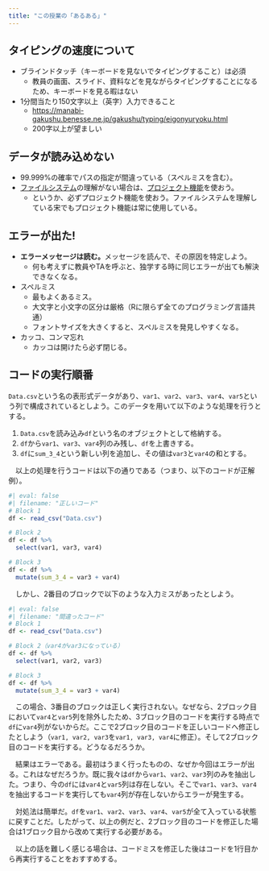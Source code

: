 ```yaml
---
title: "この授業の「あるある」"
---
```


## タイピングの速度について

* ブラインドタッチ（キーボードを見ないでタイピングすること）は必須
   * 教員の画面、スライド、資料などを見ながらタイピングすることになるため、キーボードを見る暇はない
* 1分間当たり150文字以上（英字）入力できること
   * <https://manabi-gakushu.benesse.ne.jp/gakushu/typing/eigonyuryoku.html>
   * 200字以上が望ましい

## データが読み込めない

* 99.999%の確率でパスの指定が間違っている（スペルミスを含む）。
* [ファイルシステム](filesystem.qmd)の理解がない場合は、[プロジェクト機能](project.qmd)を使おう。
   * というか、必ずプロジェクト機能を使おう。ファイルシステムを理解している宋でもプロジェクト機能は常に使用している。

## エラーが出た!

* **エラーメッセージは読む。**メッセージを読んで、その原因を特定しよう。
   * 何も考えずに教員やTAを呼ぶと、独学する時に同じエラーが出ても解決できなくなる。
* スペルミス
   * 最もよくあるミス。
   * 大文字と小文字の区分は厳格（Rに限らず全てのプログラミング言語共通）
   * フォントサイズを大きくすると、スペルミスを発見しやすくなる。
* カッコ、コンマ忘れ
   * カッコは開けたら必ず閉じる。

## コードの実行順番

`Data.csv`という名の表形式データがあり、`var1`、`var2`、`var3`、`var4`、`var5`という列で構成されているとしよう。このデータを用いて以下のような処理を行うとする。

1. `Data.csv`を読み込み`df`という名のオブジェクトとして格納する。
2. `df`から`var1`、`var3`、`var4`列のみ残し、`df`を上書きする。
3. `df`に`sum_3_4`という新しい列を追加し、その値は`var3`と`var4`の和とする。

　以上の処理を行うコードは以下の通りである（つまり、以下のコードが正解例）。

```r
#| eval: false
#| filename: "正しいコード"
# Block 1
df <- read_csv("Data.csv")

# Block 2
df <- df %>%
  select(var1, var3, var4)

# Block 3
df <- df %>%
  mutate(sum_3_4 = var3 + var4)
```

　しかし、2番目のブロックで以下のような入力ミスがあったとしよう。

```r
#| eval: false
#| filename: "間違ったコード"
# Block 1
df <- read_csv("Data.csv")

# Block 2（var4がvar3になっている）
df <- df %>%
  select(var1, var2, var3)

# Block 3
df <- df %>%
  mutate(sum_3_4 = var3 + var4)
```

　この場合、3番目のブロックは正しく実行されない。なぜなら、2ブロック目において`var4`と`var5`列を除外したため、3ブロック目のコードを実行する時点で`df`に`var4`列がないからだ。ここで2ブロック目のコードを正しいコードへ修正したとしよう（`var1, var2, var3`を`var1, var3, var4`に修正）。そして2ブロック目のコードを実行する。どうなるだろうか。

　結果はエラーである。最初はうまく行ったものの、なぜか今回はエラーが出る。これはなぜだろうか。既に我々は`df`から`var1`、`var2`、`var3`列のみを抽出した。つまり、今の`df`には`var4`と`var5`列は存在しない。そこで`var1`、`var3`、`var4`を抽出するコードを実行しても`var4`列が存在しないからエラーが発生する。

　対処法は簡単だ。`df`を`var1`、`var2`、`var3`、`var4`、`var5`が全て入っている状態に戻すことだ。したがって、以上の例だと、2ブロック目のコードを修正した場合は1ブロック目から改めて実行する必要がある。

　以上の話を難しく感じる場合は、コードミスを修正した後はコードを1行目から再実行することをおすすめする。